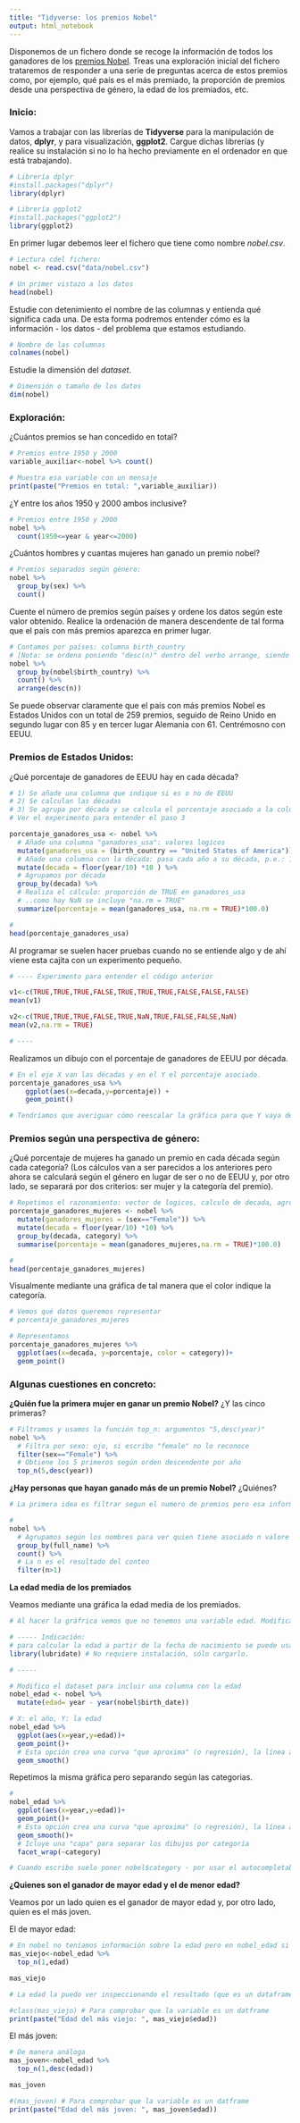 ```yaml
---
title: "Tidyverse: los premios Nobel"
output: html_notebook 
---
```


Disponemos de un fichero donde se recoge la información de todos los ganadores de los [premios Nobel](https://es.wikipedia.org/wiki/Premio_Nobel). Treas una exploración inicial del fichero trataremos de responder a una serie de preguntas acerca de estos premios como, por ejemplo, qué país es el más premiado, la proporción de premios desde una perspectiva de género, la edad de los premiados, etc. 


### Inicio:

Vamos a trabajar con las librerías de **Tidyverse** para la manipulación de datos, **dplyr**, y para visualización, **ggplot2**. Cargue dichas librerías (y realice su instalación si no lo ha hecho previamente en el ordenador en que está trabajando). 


```r

# Librería dplyr
#install.packages("dplyr")
library(dplyr)

# Librería ggplot2
#install.packages("ggplot2")
library(ggplot2)

```


En primer lugar debemos leer el fichero que tiene como nombre *nobel.csv*. 

```r

# Lectura cdel fichero:
nobel <- read.csv("data/nobel.csv")

# Un primer vistazo a los datos
head(nobel)

```

Estudie con detenimiento el nombre de las columnas y entienda qué significa cada una. De esta forma podremos entender cómo es la información - los datos - del problema que estamos estudiando. 

```r

# Nombre de las columnas
colnames(nobel)

```

Estudie la dimensión del *dataset*. 

```r

# Dimensión o tamaño de los datos
dim(nobel)

```


### Exploración: 

¿Cuántos premios se han concedido en total? 

```r
# Premios entre 1950 y 2000
variable_auxiliar<-nobel %>% count()

# Muestra esa variable con un mensaje
print(paste("Premios en total: ",variable_auxiliar))

```

¿Y entre los años 1950 y 2000 ambos inclusive?

```r

# Premios entre 1950 y 2000
nobel %>% 
  count(1950<=year & year<=2000)

```

¿Cuántos hombres y cuantas mujeres han ganado un premio nobel?

```r

# Premios separados según género:
nobel %>%
  group_by(sex) %>% 
  count()

```

Cuente el número de premios según países y ordene los datos según este valor obtenido. Realice la ordenación de manera descendente de tal forma que el país con más premios aparezca en primer lugar. 

```r

# Contamos por países: columna birth_country
# [Nota: se ordena poniendo "desc(n)" dentro del verbo arrange, siendo n el valor que se cuenyta]
nobel %>% 
  group_by(nobel$birth_country) %>% 
  count() %>%
  arrange(desc(n))

```

Se puede observar claramente que el país con más premios Nobel es Estados Unidos con un total de 259 premios, seguido de Reino Unido en segundo lugar con 85 y en tercer lugar Alemania con 61. Centrémosno con EEUU. 

### Premios de Estados Unidos: 

¿Qué porcentaje de ganadores de EEUU hay en cada década? 

```r

# 1) Se añade una columna que indique si es o no de EEUU
# 2) Se calculan las décadas
# 3) Se agrupa por década y se calcula el porcentaje asociado a la columna creada
# Ver el experimento para entender el paso 3

porcentaje_ganadores_usa <- nobel %>%
  # Añade una columna "ganadores_usa": valores logicos
  mutate(ganadores_usa = (birth_country == "United States of America")) %>%
  # Añade una columna con la década: pasa cada año a su década, p.e.: 1963->1960
  mutate(decada = floor(year/10) *10 ) %>%
  # Agrupamos por década
  group_by(decada) %>%
  # Realiza el cálculo: proporción de TRUE en ganadores_usa
  # ..como hay NaN se incluye "na.rm = TRUE"
  summarize(porcentaje = mean(ganadores_usa, na.rm = TRUE)*100.0)

# 
head(porcentaje_ganadores_usa)


```

Al programar se suelen hacer pruebas cuando no se entiende algo y de ahí viene esta cajita con un experimento pequeño. 

```r

# ---- Experimento para entender el código anterior

v1<-c(TRUE,TRUE,TRUE,FALSE,TRUE,TRUE,TRUE,FALSE,FALSE,FALSE)
mean(v1)

v2<-c(TRUE,TRUE,TRUE,FALSE,TRUE,NaN,TRUE,FALSE,FALSE,NaN)
mean(v2,na.rm = TRUE)

# ----

```

Realizamos un dibujo con el porcentaje de ganadores de EEUU por década. 


```r

# En el eje X van las décadas y en el Y el porcentaje asociado. 
porcentaje_ganadores_usa %>% 
    ggplot(aes(x=decada,y=porcentaje)) +
    geom_point() 

# Tendríamos que averiguar cómo reescalar la gráfica para que Y vaya de 0 a 100

```


### Premios según una perspectiva de género: 

¿Qué porcentaje de mujeres ha ganado un premio en cada década según cada categoría? (Los cálculos van a ser parecidos a los anteriores pero ahora se calculará según el género en lugar de ser o no de EEUU y, por otro lado, se separará por dos criterios: ser mujer y la categoría del premio).

```r
# Repetimos el razonamiento: vector de logicos, calculo de decada, agrupar por decada y calcular gracias al vector de logicos
porcentaje_ganadores_mujeres <- nobel %>%
  mutate(ganadores_mujeres = (sex=="Female")) %>%
  mutate(decada = floor(year/10) *10) %>%
  group_by(decada, category) %>%
  summarise(porcentaje = mean(ganadores_mujeres,na.rm = TRUE)*100.0)

#
head(porcentaje_ganadores_mujeres)

```


Visualmente mediante una gráfica de tal manera que el color indique la categoría.

```r

# Vemos qué datos queremos representar
# porcentaje_ganadores_mujeres

# Representamos
porcentaje_ganadores_mujeres %>% 
  ggplot(aes(x=decada, y=porcentaje, color = category))+
  geom_point()

```

### Algunas cuestiones en concreto:

**¿Quién fue la primera mujer en ganar un premio Nobel?** ¿Y las cinco primeras?

```r

# Filtramos y usamos la función top_n: argumentos "5,desc(year)"
nobel %>% 
  # Filtra por sexo: ojo, si escribo "female" no lo reconoce
  filter(sex=="Female") %>% 
  # Obtiene los 5 primeros según orden descendente por año
  top_n(5,desc(year))


```

**¿Hay personas que hayan ganado más de un premio Nobel?** ¿Quiénes?

```r

# La primera idea es filtrar segun el numero de premios pero esa información no la tenemos. Por lo que cambiamos de idea y lo que hacemos es ver si hay nombres que se repitan varias veces.

#
nobel %>%
  # Agrupamos según los nombres para ver quien tiene asociado n valore mayor que 1
  group_by(full_name) %>%
  count() %>%
  # La n es el resultado del conteo
  filter(n>1)


```

**La edad media de los premiados**

Veamos mediante una gráfica la edad media de los premiados. 


```r

# Al hacer la gráfrica vemos que no tenemos una variable edad. Modificamos el dataset para incluir una variable con esa información.

# ----- Indicación: 
# para calcular la edad a partir de la fecha de nacimiento se puede usar el paquete "lubridate" para el manejo de fechas. Tiene una función de nombre "year" que dada una fecha le extrae el año asociado. 
library(lubridate) # No requiere instalación, sólo cargarlo. 

# -----

# Modifico el dataset para incluir una columna con la edad
nobel_edad <- nobel %>% 
  mutate(edad= year - year(nobel$birth_date))

# X: el año, Y: la edad
nobel_edad %>% 
  ggplot(aes(x=year,y=edad))+
  geom_point()+
  # Esta opción crea una curva "que aproxima" (o regresión), la línea azul
  geom_smooth()


```


Repetimos la misma gráfica pero separando según las categorias. 

```r

#
nobel_edad %>% 
  ggplot(aes(x=year,y=edad))+
  geom_point()+
  # Esta opción crea una curva "que aproxima" (o regresión), la línea azul
  geom_smooth()+
  # Icluye una "capa" para separar los dibujos por categoría
  facet_wrap(~category) 

# Cuando escribo suelo poner nobel$category - por usar el autocompletable - pero luego borro la parte de nobel$


```


**¿Quienes son el ganador de mayor edad y el de menor edad?**

Veamos por un lado quien es el ganador de mayor edad y, por otro lado, quien es el más joven. 

El de mayor edad:

```r

# En nobel no teníamos información sobre la edad pero en nobel_edad si
mas_viejo<-nobel_edad %>%
  top_n(1,edad)

mas_viejo

# La edad la puedo ver inspeccionando el resultado (que es un dataframe de una fila) o manejando dicho dataframe

#class(mas_viejo) # Para comprobar que la variable es un datframe
print(paste("Edad del más viejo: ", mas_viejo$edad))


```

El más joven:

```r

# De manera análoga
mas_joven<-nobel_edad %>%
  top_n(1,desc(edad))

mas_joven

#(mas_joven) # Para comprobar que la variable es un datframe
print(paste("Edad del más joven: ", mas_joven$edad))

```






